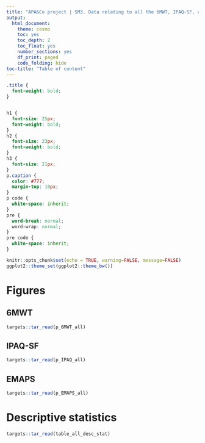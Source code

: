 ```yaml
---
title: "APA&Co project | SM3. Data relating to all the 6MWT, IPAQ-SF, and EMAPS measurements during the study"
output: 
  html_document:
    theme: cosmo
    toc: yes
    toc_depth: 2
    toc_float: yes
    number_sections: yes
    df_print: paged
    code_folding: hide
toc-title: "Table of content"
---
```

```css
.title {
  font-weight: bold;
}


h1 {
  font-size: 25px;
  font-weight: bold;
}
h2 {
  font-size: 23px;
  font-weight: bold;
}
h3 {
  font-size: 21px;
}
p.caption {
  color: #777;
  margin-top: 10px;
}
p code {
  white-space: inherit;
}
pre {
  word-break: normal;
  word-wrap: normal;
}
pre code {
  white-space: inherit;
}
```

```r
knitr::opts_chunk$set(echo = TRUE, warning=FALSE, message=FALSE)
ggplot2::theme_set(ggplot2::theme_bw())
```

# Figures
## 6MWT
```r
targets::tar_read(p_6MWT_all)
```

\newpage

## IPAQ-SF
```r
targets::tar_read(p_IPAQ_all)
```

\newpage

## EMAPS
```r
targets::tar_read(p_EMAPS_all)
```

\newpage

# Descriptive statistics
```r
targets::tar_read(table_all_desc_stat)
```


